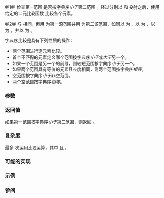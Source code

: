 {{cpp/experimental/ranges/title|lexicographical_compare}}
{{cpp/experimental/ranges/algorithm/navbar}}
{{dcl begin}}
{{dcl header|experimental/ranges/algorithm}}
{{dcl|since=ranges|num=1|1=
template&lt; InputIterator I1, Sentinel&lt;I1&gt; S1, InputIterator I2, Sentinel&lt;I2&gt; S2,
          class Proj1 = ranges::identity, class Proj2 = ranges::identity,
          class Comp = ranges::less&lt;&gt; &gt;
    requires IndirectStrictWeakOrder&lt;Comp, projected&lt;I1, Proj1&gt;, projected&lt;I2, Proj2&gt;&gt;
bool lexicographical_compare( I1 first1, S1 last1, I2 first2, S2 last2,
                              Comp comp = Comp{}, 
                              Proj1 proj1 = Proj1{}, Proj2 proj2 = Proj2{} );
}}
{{dcl|since=ranges|num=2|1=
template&lt; InputRange R1, InputRange R2,
          class Proj1 = ranges::identity, class Proj2 = ranges::identity,
          class Comp = ranges::less&lt;&gt; &gt;
    requires IndirectStrictWeakOrder&lt;Comp, projected&lt;ranges::iterator_t&lt;R1&gt;, Proj1&gt;,
                                           projected&lt;ranges::iterator_t&lt;R2&gt;, Proj2&gt;&gt;
bool lexicographical_compare( R1&amp;&amp; r1, R2&amp;&amp; r2, Comp comp = Comp{},
                              Proj1 proj1 = Proj1{}, Proj2 proj2 = Proj2{} );
}}
{{dcl end}}

@1@ 检查第一范围 {{range|first1|last1}} 是否按字典序''小于''第二范围 {{range|first2|last2}}。经过分别以 {{c|proj1}} 和 {{c|proj2}} 投射之后，使用给定的二元比较函数 {{c|comp}} 比较各个元素。

@2@ 与 {{v|1}} 相同，但用 {{c|r1}} 为第一源范围并用 {{c|r2}} 为第二源范围，如同以 {{c|ranges::begin(r1)}} 为 {{c|first1}}，以 {{c|ranges::end(r1)}} 为 {{c|last1}}，以 {{c|ranges::begin(r2)}} 为 {{c|first2}}，并以 {{c|ranges::end(r2)}} 为 {{c|last2}}。

字典序比较是具有下列性质的操作：
* 两个范围进行逐元素比较。
* 首个不匹配的元素定义哪个范围按字典序''小于''或''大于''另一个。
* 如果一个范围是另一个的前缀，则较短范围按字典序''小于''另一个。
* 如果两个范围具有等价的元素且长度相同，则两个范围按字典序''相等''。
* 空范围按字典序''小于''非空范围。
* 两个空范围按字典序''相等''。

===参数===
{{par begin}}
{{par|first1, last1|要检验的第一元素范围}}
{{par|r1|要检验的第一元素范围}}
{{par|first2, last2|要检验的第二元素范围}}
{{par|r2|要检验的第二元素范围}}
{{par|comp|运用于投射后元素的比较函数}}
{{par|proj1|运用于第一范围中元素的投射}}
{{par|proj2|运用于第二范围中元素的投射}}
{{par end}}

===返回值===
如果第一范围按字典序''小于''第二范围，则返回 {{c|true}}。

===复杂度===
最多 {{math|2&amp;middot;min(N1, N2)}} 次运用比较运算，其中 {{c|1=N1 = last1 - first1}} 且 {{c|1=N2 = last2 - first2}}。

===可能的实现===
{{eq fun|1=
template&lt;InputIterator I1, Sentinel&lt;I1&gt; S1, InputIterator I2, Sentinel&lt;I2&gt; S2,
         class Proj1 = ranges::identity, class Proj2 = ranges::identity,
         class Comp = ranges::less&lt;&gt;&gt;
    requires IndirectStrictWeakOrder&lt;Comp, projected&lt;I1, Proj1&gt;, projected&lt;I2, Proj2&gt;&gt;
bool lexicographical_compare(I1 first1, S1 last1, I2 first2, S2 last2,
                             Comp comp = Comp{}, 
                             Proj1 proj1 = Proj1{}, Proj2 proj2 = Proj2{})
{
    for (; (first1 != last1) &amp;&amp; (first2 != last2); (void) ++first1, (void) ++first2)
    {
        if (ranges::invoke(comp, ranges::invoke(proj1, *first1),
                                 ranges::invoke(proj2, *first2)))
            return true;
        if (ranges::invoke(comp, ranges::invoke(proj2, *first2),
                                 ranges::invoke(proj1, *first1)))
            return false;
    }
    return (first1 == last1) &amp;&amp; (first2 != last2);
}
}}

===示例===
{{example}}

===参阅===
{{dsc begin}}
{{dsc inc|cpp/algorithm/dsc lexicographical_compare}}
{{dsc inc|cpp/experimental/ranges/algorithm/dsc equal}}
{{dsc end}}